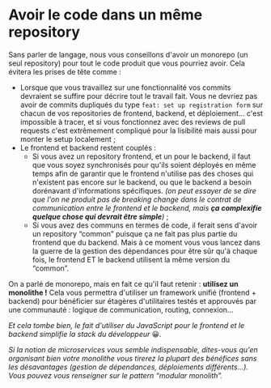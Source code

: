 # Avoir le code dans un même repository

Sans parler de langage, nous vous conseillons d'avoir un monorepo (un seul repository) pour tout le code produit que vous pourriez avoir. Cela évitera les prises de tête comme :

- Lorsque que vous travaillez sur une fonctionnalité vos commits devraient se suffire pour décrire tout le travail fait. Vous ne devriez pas avoir de commits dupliqués du type `feat: set up registration form` sur chacun de vos repositories de frontend, backend, et déploiement… c'est impossible à tracer, et si vous fonctionnez avec des reviews de pull requests c'est extrêmement compliqué pour la lisibilité mais aussi pour monter le setup localement ;
- Le frontend et backend restent couplés :
  - Si vous avez un repository frontend, et un pour le backend, il faut que vous soyez synchronisés pour qu'ils soient déployés en même temps afin de garantir que le frontend n'utilise pas des choses qui n'existent pas encore sur le backend, ou que le backend a besoin dorénavant d'informations spécifiques. _(on peut essayer de se dire que l'on ne produit pas de breaking change dans le contrat de communication entre le frontend et le backend, mais **ça complexifie quelque chose qui devrait être simple**)_ ;
  - Si vous avez des communs en termes de code, il ferait sens d'avoir un repository “common” puisque ça ne fait pas plus partie du frontend que du backend. Mais à ce moment vous vous lancez dans la guerre de la gestion des dépendances pour être sûr qu'à chaque fois, le frontend ET le backend utilisent la même version du “common”.

On a parlé de monorepo, mais en fait ce qu'il faut retenir : **utilisez un monolithe !** Cela vous permettra d'utiliser un framework unifié (frontend + backend) pour bénéficier sur étagères d'utilitaires testés et approuvés par une communauté : logique de communication, routing, connexion…

_Et cela tombe bien, le fait d'utiliser du JavaScript pour le frontend et le backend simplifie la stack du développeur_ 😀*.*

_Si la notion de microservices vous semble indispensable, dites-vous qu'en organisant bien votre monolithe vous tirerez la plupart des bénéfices sans les désavantages (gestion de dépendances, déploiements différents…). Vous pouvez vous renseigner sur le pattern “modular monolith”._
